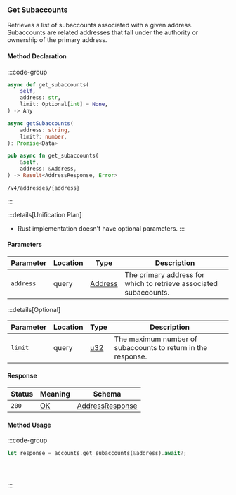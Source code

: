 ### Get Subaccounts

Retrieves a list of subaccounts associated with a given address. Subaccounts are related addresses that fall under the authority or ownership of the primary address.

#### Method Declaration

:::code-group

```python [Python]
async def get_subaccounts(
    self,
    address: str,
    limit: Optional[int] = None,
) -> Any
```

```typescript [TypeScript]
async getSubaccounts(
    address: string,
    limit?: number,
): Promise<Data>
```

```rust [Rust]
pub async fn get_subaccounts(
    &self,
    address: &Address,
) -> Result<AddressResponse, Error>
```

```url [API]
/v4/addresses/{address}
```

:::

:::details[Unification Plan]
- Rust implementation doesn't have optional parameters.
:::

#### Parameters

| Parameter           | Location | Type               | Description                                                           |
| ------------------- | -------- | ------------------ | --------------------------------------------------------------------- |
| `address`           | query    | [Address]          | The primary address for which to retrieve associated subaccounts.     |

:::details[Optional]

| Parameter                     | Location | Type                      | Description                                                  |
| ----------------------------- | -------- | ------------------------- | ------------------------------------------------------------ |
| `limit`                       | query    | [u32]                     | The maximum number of subaccounts to return in the response. |

#### Response

| Status | Meaning     | Schema                          |
| ------ | ----------- | ------------------------------- |
| `200`  | [OK]        | [AddressResponse] |

#### Method Usage

:::code-group

```rust [Rust]
let response = accounts.get_subaccounts(&address).await?;
```

```python [Python]

```

```typescript [TypeScript]

```

```bash [API]

```

:::

[Address]: /types/address
[OK]: https://datatracker.ietf.org/doc/html/rfc7231#section-6.3.1
[AddressResponse]: /types/address_response
[u32]: /types/u32
